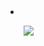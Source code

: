 <li>
    <a href="/{{url}}"><img src="/uploads/{{language}}/Flag.png"></a>
    [[{{url}}|{{language}}]]
</li>

